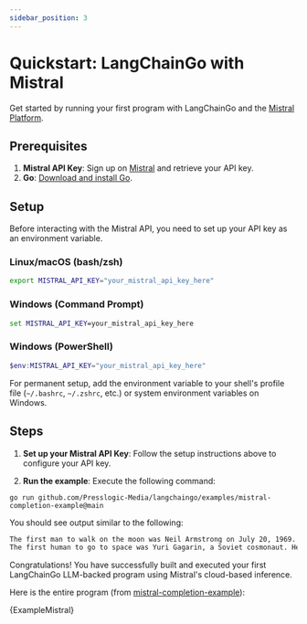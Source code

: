 ```yaml
---
sidebar_position: 3
---
```



# Quickstart: LangChainGo with Mistral

Get started by running your first program with LangChainGo and the [Mistral Platform](https://mistral.ai/).

## Prerequisites

1. **Mistral API Key**: Sign up on [Mistral](https://mistral.ai/) and retrieve your API key.
2. **Go**: [Download and install Go](https://go.dev/doc/install).

## Setup

Before interacting with the Mistral API, you need to set up your API key as an environment variable.

### Linux/macOS (bash/zsh)
```bash
export MISTRAL_API_KEY="your_mistral_api_key_here"
```

### Windows (Command Prompt)
```cmd
set MISTRAL_API_KEY=your_mistral_api_key_here
```

### Windows (PowerShell)
```powershell
$env:MISTRAL_API_KEY="your_mistral_api_key_here"
```

For permanent setup, add the environment variable to your shell's profile file (`~/.bashrc`, `~/.zshrc`, etc.) or system environment variables on Windows.

## Steps

1. **Set up your Mistral API Key**: Follow the setup instructions above to configure your API key.

2. **Run the example**: Execute the following command:

```shell
go run github.com/Presslogic-Media/langchaingo/examples/mistral-completion-example@main
```

You should see output similar to the following:

```txt
The first man to walk on the moon was Neil Armstrong on July 20, 1969. He made this historic step during the Apollo 11 mission. Armstrong's famous quote upon setting foot on the lunar surface was, "That's one small step for man, one giant leap for mankind."
The first human to go to space was Yuri Gagarin, a Soviet cosmonaut. He completed an orbit around the Earth in the spacecraft Vostok 1 on April 12, 1961. This historic event marked the beginning of human space exploration.
```

Congratulations! You have successfully built and executed your first LangChainGo LLM-backed program using Mistral's cloud-based inference.


Here is the entire program (from [mistral-completion-example](https://github.com/Presslogic-Media/langchaingo/blob/main/examples/mistral-completion-example/mistral_completion_example.go)):

<CodeBlock language="go">{ExampleMistral}</CodeBlock>